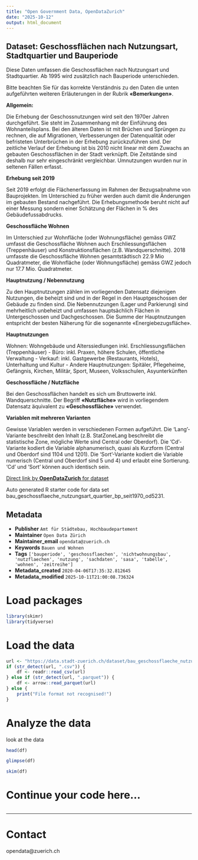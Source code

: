 ```yaml
---
title: "Open Government Data, OpenDataZurich"
date: "2025-10-12"
output: html_document
---
```


## Dataset: Geschossflächen nach Nutzungsart, Stadtquartier und Bauperiode


Diese Daten umfassen die Geschossflächen nach Nutzungsart und Stadtquartier. Ab 1995 wird zusätzlich nach Bauperiode unterschieden.

Bitte beachten Sie für das korrekte Verständnis zu den Daten die unten aufgeführten weiteren Erläuterungen in der Rubrik **«Bemerkungen»**.




**Allgemein:**

 Die Erhebung der Geschossnutzungen wird seit den 1970er Jahren durchgeführt. Sie steht im Zusammenhang mit der Einführung des Wohnanteilsplans. Bei den älteren Daten ist mit Brüchen und Sprüngen zu rechnen, die auf Migrationen, Verbesserungen der Datenqualität oder befristeten Unterbrüchen in der Erhebung zurückzuführen sind. Der zeitliche Verlauf der Erhebung ist bis 2010 nicht linear mit dem Zuwachs an gebauten Geschossflächen in der Stadt verknüpft. Die Zeitstände sind deshalb nur sehr eingeschränkt vergleichbar. Umnutzungen wurden nur in seltenen Fällen erfasst.
 

[]()

**Erhebung seit 2019**

 Seit 2019 erfolgt die Flächenerfassung im Rahmen der Bezugsabnahme von Bauprojekten. Im Unterschied zu früher werden auch damit die Änderungen im gebauten Bestand nachgeführt. Die Erhebungsmethode beruht nicht auf einer Messung sondern einer Schätzung der Flächen in % des Gebäudefussabdrucks. 
 

[]()

**Geschossfläche Wohnen**

 Im Unterschied zur Wohnfläche (oder Wohnungsfläche) gemäss GWZ umfasst die Geschossfläche Wohnen auch Erschliessungsflächen (Treppenhäuser) und Konstruktionsflächen (z.B. Wandquerschnitte). 2018 umfasste die Geschossfläche Wohnen gesamtstädtisch 22.9 Mio Quadratmeter, die Wohnfläche (oder Wohnungsfläche) gemäss GWZ jedoch nur 17.7 Mio. Quadratmeter.
 

[]()

**Hauptnutzung / Nebennutzung**

 Zu den Hauptnutzungen zählen im vorliegenden Datensatz diejenigen Nutzungen, die beheizt sind und in der Regel in den Hauptgeschossen der Gebäude zu finden sind. Die Nebennutzungen (Lager und Parkierung) sind mehrheitlich unbeheizt und umfassen hauptsächlich Flächen in Untergeschossen und Dachgeschossen. Die Summe der Hauptnutzungen entspricht der besten Näherung für die sogenannte «Energiebezugsfläche».
 

[]()

**Hauptnutzungen**

 Wohnen: Wohngebäude und Alterssiedlungen inkl. Erschliessungsflächen (Treppenhäuser) - Büro: inkl. Praxen, höhere Schulen, öffentliche Verwaltung - Verkauf: inkl. Gastgewerbe (Restaurants, Hotels), Unterhaltung und Kultur  - Andere Hauptnutzungen: Spitäler, Pflegeheime, Gefängnis, Kirchen, Militär, Sport, Museen, Volksschulen, Asyunterkünften
 

[]()

**Geschossfläche / Nutzfläche**

 Bei den Geschossflächen handelt es sich um Bruttowerte inkl. Wandquerschnitte. Der Begriff **«Nutzfläche»** wird in vorliegendem Datensatz äquivalent zu **«Geschossfläche»** verwendet.



[]()

**Variablen mit mehreren Varianten**


Gewisse Variablen werden in verschiedenen Formen aufgeführt. Die 'Lang'-Variante beschreibt den Inhalt (z.B. StatZoneLang beschreibt die statistische Zone, mögliche Werte sind Central oder Oberdorf). Die 'Cd'-Variante kodiert die Variable alphanumerisch, quasi als Kurzform (Central und Oberdorf sind 1104 und 1201). Die 'Sort'-Variante kodiert die Variable numerisch (Central und Oberdorf sind 5 und 4) und erlaubt eine Sortierung. 'Cd' und 'Sort' können auch identisch sein.


[]()



[Direct link by **OpenDataZurich** for dataset](https://data.stadt-zuerich.ch/dataset/bau_geschossflaeche_nutzungsart_quartier_bp_seit1970_od5231)

Auto generated R starter code for data set bau_geschossflaeche_nutzungsart_quartier_bp_seit1970_od5231.

## Metadata

- **Publisher** `Amt für Städtebau, Hochbaudepartement`
- **Maintainer** `Open Data Zürich`
- **Maintainer_email** `opendata@zuerich.ch`
- **Keywords** `Bauen und Wohnen`
- **Tags** `['bauperiode', 'geschossflaechen', 'nichtwohnungsbau', 'nutzflaechen', 'nutzung', 'sachdaten', 'sasa', 'tabelle', 'wohnen', 'zeitreihe']`
- **Metadata_created** `2020-04-06T17:35:32.812645`
- **Metadata_modified** `2025-10-11T21:00:08.736324`


# Load packages

```r
library(skimr)
library(tidyverse)
```

# Load the data

```r
url <- "https://data.stadt-zuerich.ch/dataset/bau_geschossflaeche_nutzungsart_quartier_bp_seit1970_od5231/download/BAU523OD5231.csv"
if (str_detect(url, ".csv")) {
    df <- readr::read_csv(url)
} else if (str_detect(url, ".parquet")) {
    df <- arrow::read_parquet(url)
} else {
    print("File format not recognised!")
}
```

# Analyze the data

look at the data
```r
head(df)
```

```r
glimpse(df)
```

```r
skim(df)
```

# Continue your code here...

```r

```

------------------------------------------------------------------------

# Contact

opendata@zuerich.ch
